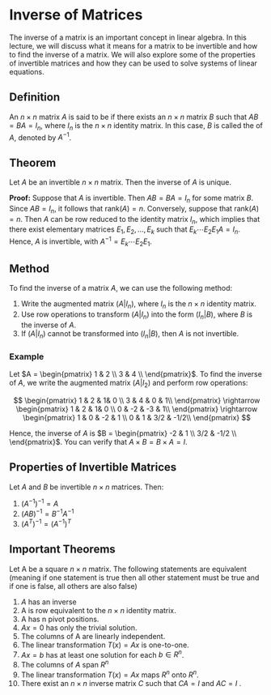 # Inverse of Matrices
The inverse of a matrix is an important concept in linear algebra. In this lecture, we will discuss what it means for a matrix to be invertible and how to find the inverse of a matrix. We will also explore some of the properties of invertible matrices and how they can be used to solve systems of linear equations.


## Definition
An $n \times n$ matrix $A$ is said to be \textbf{invertible} if there exists an $n \times n$ matrix $B$ such that $AB = BA = I_n$, where $I_n$ is the $n \times n$ identity matrix. In this case, $B$ is called the \textbf{inverse} of $A$, denoted by $A^{-1}$.

## Theorem
Let $A$ be an invertible $n \times n$ matrix. Then the inverse of $A$ is unique.

**Proof:** Suppose that $A$ is invertible. Then $AB = BA = I_n$ for some matrix $B$. Since $AB = I_n$, it follows that $\text{rank}(A) = n$. Conversely, suppose that $\text{rank}(A) = n$. Then $A$ can be row reduced to the identity matrix $I_n$, which implies that there exist elementary matrices $E_1, E_2, \ldots, E_k$ such that $E_k \cdots E_2 E_1 A = I_n$. Hence, $A$ is invertible, with $A^{-1} = E_k \cdots E_2 E_1$.

## Method

To find the inverse of a matrix $A$, we can use the following method:

1. Write the augmented matrix $(A|I_n)$, where $I_n$ is the $n \times n$ identity matrix.
2. Use row operations to transform $(A|I_n)$ into the form $(I_n|B)$, where $B$ is the inverse of $A$.
3. If $(A|I_n)$ cannot be transformed into $(I_n|B)$, then $A$ is not invertible.

### Example

Let $A = \begin{pmatrix} 1 & 2 \\ 3 & 4 \\ \end{pmatrix}$. To find the inverse of $A$, we write the augmented matrix $(A|I_2)$ and perform row operations:

$$ \begin{pmatrix} 1 & 2 & 1& 0 \\ 3 & 4 & 0 & 1\\ \end{pmatrix} \rightarrow \begin{pmatrix} 1 & 2 & 1& 0 \\ 0 & -2 & -3 & 1\\ \end{pmatrix} \rightarrow \begin{pmatrix} 1 & 0 & -2 & 1 \\ 0 & 1 & 3/2 & -1/2\\ \end{pmatrix} $$

Hence, the inverse of $A$ is $B = \begin{pmatrix} -2 & 1 \\ 3/2 & -1/2 \\ \end{pmatrix}$. You can verify that $A\times B = B\times A = I$.


## Properties of Invertible Matrices
Let $A$ and $B$ be invertible $n \times n$ matrices. Then:

1. $(A^{-1})^{-1} = A$
2. $(AB)^{-1} = B^{-1}A^{-1}$
3. $(A^T)^{-1} = (A^{-1})^T$

## Important Theorems
Let A be a square $n\times n$ matrix. The following statements are equivalent (meaning if one statement is true then all other statement must be true and if one is false, all others are also false)

1. $A$ has an inverse
2. A is row equivalent to the $n\times n$ identity matrix.
3. A has n pivot positions.
4. $Ax=0$ has only the trivial solution. 
5. The columns of A are linearly independent. 
6. The linear transformation $T(x)=Ax$ is one-to-one. 
7. $Ax= b$ has at least one solution for each $b \in R^n$. 
8. The columns of $A$ span $R^n$ 
9. The linear transformation $T(x)=Ax$ maps $R^n$ onto $R^n$. 
10. There exist an $n\times n$  inverse matrix $C$ such that $CA= I$ and $AC= I$ . 



